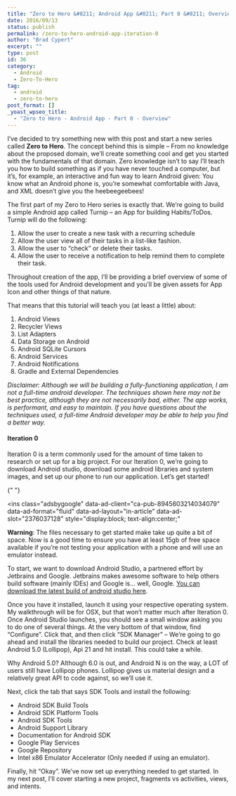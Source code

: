 ```yaml
---
title: "Zero to Hero &#8211; Android App &#8211; Part 0 &#8211; Overview"
date: 2016/09/13
status: publish
permalink: /zero-to-hero-android-app-iteration-0
author: "Brad Cypert"
excerpt: ""
type: post
id: 36
category:
  - Android
  - Zero-To-Hero
tag:
  - android
  - zero-to-hero
post_format: []
_yoast_wpseo_title:
  - "Zero to Hero - Android App - Part 0 - Overview"
---
```


I’ve decided to try something new with this post and start a new series called **Zero to Hero**. The concept behind this is simple – From no knowledge about the proposed domain, we’ll create something cool and get you started with the fundamentals of that domain. Zero knowledge isn’t to say I’ll teach you how to build something as if you have never touched a computer, but it’s, for example, an interactive and fun way to learn Android given: You know what an Android phone is, you’re somewhat comfortable with Java, and XML doesn’t give you the heebeegeebees!

The first part of my Zero to Hero series is exactly that. We’re going to build a simple Android app called Turnip – an App for building Habits/ToDos. Turnip will do the following:

1. Allow the user to create a new task with a recurring schedule
2. Allow the user view all of their tasks in a list-like fashion.
3. Allow the user to “check” or delete their tasks.
4. Allow the user to receive a notification to help remind them to complete their task.

Throughout creation of the app, I’ll be providing a brief overview of some of the tools used for Android development and you’ll be given assets for App Icon and other things of that nature.

That means that this tutorial will teach you (at least a little) about:

1. Android Views
2. Recycler Views
3. List Adapters
4. Data Storage on Android
5. Android SQLite Cursors
6. Android Services
7. Android Notifications
8. Gradle and External Dependencies

_Disclaimer: Although we will be building a fully-functioning application, I am not a full-time android developer. The techniques shown here may not be best practice, although they are not necessarily bad, either. The app works, is performant, and easy to maintain. If you have questions about the techniques used, a full-time Android developer may be able to help you find a better way._

#### Iteration 0

Iteration 0 is a term commonly used for the amount of time taken to research or set up for a big project. For our Iteration 0, we’re going to download Android studio, download some android libraries and system images, and set up our phone to run our application. Let’s get started!

<script async="" src="//pagead2.googlesyndication.com/pagead/js/adsbygoogle.js"></script>{" "}

<ins
  class="adsbygoogle"
  data-ad-client="ca-pub-8945603214034079"
  data-ad-format="fluid"
  data-ad-layout="in-article"
  data-ad-slot="2376037128"
  style="display:block; text-align:center;"
></ins>
<script>(adsbygoogle = window.adsbygoogle || []).push({});</script>

**Warning**: The files necessary to get started make take up quite a bit of space. Now is a good time to ensure you have at least 15gb of free space available if you’re not testing your application with a phone and will use an emulator instead.

To start, we want to download Android Studio, a partnered effort by Jetbrains and Google. Jetbrains makes awesome software to help others build software (mainly IDEs) and Google is… well, Google. [You can download the latest build of android studio here](https://developer.android.com/studio/index.html).

Once you have it installed, launch it using your respective operating system. My walkthrough will be for OSX, but that won’t matter much after Iteration 0. Once Android Studio launches, you should see a small window asking you to do one of several things. At the very bottom of that window, find “Configure”. Click that, and then click “SDK Manager” – We’re going to go ahead and install the libraries needed to build our project. Check at least Android 5.0 (Lollipop), Api 21 and hit install. This could take a while.

Why Android 5.0? Although 6.0 is out, and Android N is on the way, a LOT of users still have Lollipop phones. Lollipop gives us material design and a relatively great API to code against, so we’ll use it.

Next, click the tab that says SDK Tools and install the following:

- Android SDK Build Tools
- Android SDK Platform Tools
- Android SDK Tools
- Android Support Library
- Documentation for Android SDK
- Google Play Services
- Google Repository
- Intel x86 Emulator Accelerator (Only needed if using an emulator).

Finally, hit “Okay”. We’ve now set up everything needed to get started. In my next post, I’ll cover starting a new project, fragments vs activities, views, and intents.
